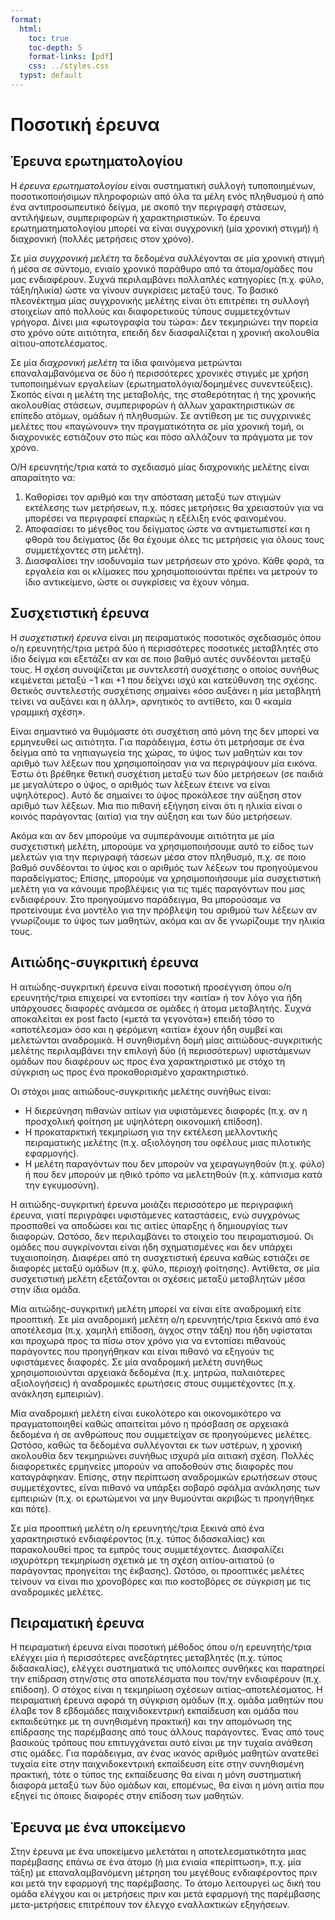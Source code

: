 ```yaml
---
format:
  html:
    toc: true
    toc-depth: 5
    format-links: [pdf]
    css: ../styles.css
  typst: default
---
```


```{=typst}
#set text(font: "Noto Serif", lang: "el") // ensures bold + Greek shaping
    #let tbox(title, body) = rect(fill: luma(240), stroke: 1pt + gray, radius: 6pt, inset: 10pt)[
    #text(weight: "bold")[#title]
    #v(5pt)
    #body
  ]
```

# Ποσοτική έρευνα

## Έρευνα ερωτηματολογίου

Η _έρευνα ερωτηματολογίου_ είναι συστηματική συλλογή τυποποιημένων,
ποσοτικοποιήσιμων πληροφοριών από όλα τα μέλη ενός πληθυσμού ή από ένα
αντιπροσωπευτικό δείγμα, με σκοπό την περιγραφή στάσεων, αντιλήψεων,
συμπεριφορών ή χαρακτηριστικών. Το έρευνα ερωτηματηματολογίου μπορεί να είναι
συγχρονική (μία χρονική στιγμή) ή διαχρονική (πολλές μετρήσεις στον χρόνο).

Σε μία _συγχρονική μελέτη_ τα δεδομένα συλλέγονται σε μία χρονική στιγμή ή μέσα
σε σύντομο, ενιαίο χρονικό παράθυρο από τα άτομα/ομάδες που μας
ενδιαφέρουν. Συχνά περιλαμβάνει πολλαπλές κατηγορίες (π.χ. φύλο, τάξη/ηλικία)
ώστε να γίνουν συγκρίσεις μεταξύ τους. Το βασικό πλεονέκτημα μίας συγχρονικής
μελέτης είναι ότι επιτρέπει τη συλλογή στοιχείων από πολλούς και διαφορετικούς
τύπους συμμετεχόντων γρήγορα. Δίνει μια «φωτογραφία του τώρα»: Δεν τεκμηριώνει
την πορεία στο χρόνο ούτε αιτιότητα, επειδή δεν διασφαλίζεται η χρονική
ακολουθία αίτιου-αποτελέσματος.

Σε μία _διαχρονική μελέτη_ τα ίδια φαινόμενα μετρώνται επαναλαμβανόμενα σε δύο ή
περισσότερες χρονικές στιγμές με χρήση τυποποιημένων εργαλείων
(ερωτηματολόγια/δομημένες συνεντεύξεις). Σκοπός είναι η μελέτη της μεταβολής,
της σταθερότητας ή της χρονικής ακολουθίας στάσεων, συμπεριφορών ή άλλων
χαρακτηριστικών σε επίπεδο ατόμων, ομάδων ή πληθυσμών. Σε αντίθεση με τις
συγχρινικές μελέτες που «παγώνουν» την πραγματικότητα σε μία χρονική τομή, οι
διαχρονικές εστιάζουν στο πώς και πόσο αλλάζουν τα πράγματα με τον χρόνο.

Ο/Η ερευνητής/τρια κατά το σχεδιασμό μίας διαχρονικής μελέτης είναι απαραίτητο
να:

1. Καθορίσει τον αριθμό και την απόσταση μεταξύ των στιγμών εκτέλεσης των μετρήσεων,
   π.χ. πόσες μετρήσεις θα χρειαστούν για να μπορέσει να περιγραφεί επαρκώς η
   εξέλιξη ενός φαινομένου.
2. Αποφασίσει το μέγεθος του δείγματος ώστε να αντιμετωπιστεί και η φθορά του δείγματος (δε
   θα έχουμε όλες τις μετρήσεις για όλους τους συμμετέχοντες στη μελέτη).
3. Διασφαλίσει την ισοδυναμία των μετρήσεων στο χρόνο. Κάθε φορά, τα εργαλεία
   και οι κλίμακες που χρησιμοποιούνται πρέπει να μετρούν το ίδιο αντικείμενο,
   ώστε οι συγκρίσεις να έχουν νόημα.
   
## Συσχετιστική έρευνα

Η _συσχετιστική έρευνα_ είναι μη πειραματικός ποσοτικός σχεδιασμός όπου ο/η
ερευνητής/τρια μετρά δύο ή περισσότερες ποσοτικές μεταβλητές στο ίδιο δείγμα και
εξετάζει αν και σε ποιο βαθμό αυτές συνδέονται μεταξύ τους. Η σχέση συνοψίζεται
με συντελεστή συσχέτισης ο οποίος συνήθως κειμένεται μεταξύ −1 και +1 που
δείχνει ισχύ και κατεύθυνση της σχέσης. Θετικός συντελεστής συσχέτισης σημαίνει
«όσο αυξάνει η μία μεταβλητή τείνει να αυξάνει και η άλλη», αρνητικός το
αντίθετο, και 0 «καμία γραμμική σχέση».

Είναι σημαντικό να θυμόμαστε ότι συσχέτιση από μόνη της δεν μπορεί να ερμηνευθεί
ως αιτιότητα. Για παράδειγμα, έστω ότι μετρήσαμε σε ένα δείγμα από τα
νηπιαγωγεία της χώρας, το ύψος των μαθητών και τον αριθμό των λέξεων που
χρησιμοποίησαν για να περιγράψουν μία εικόνα. Έστω ότι βρέθηκε θετική συσχέτιση
μεταξύ των δύο μετρήσεων (σε παιδιά με μεγαλύτερο ο ύψος, ο αριθμός των λέξεων
έτεινε να είναι υψηλότερος). Αυτό δε σημαίνει το ύψος προκάλεσε την αύξηση στον
αριθμό των λέξεων. Μια πιο πιθανή εξήγηση είναι ότι η ηλικία είναι ο κοινός
παράγοντας (αιτία) για την αύξηση και των δύο μετρήσεων.

Ακόμα και αν δεν μπορούμε να συμπεράνουμε αιτιότητα με μία συσχετιστική μελέτη,
μπορούμε να χρησιμοποιήσουμε αυτό το είδος των μελετών για την περιγραφή τάσεων
μέσα στον πληθυσμό, π.χ. σε ποιο βαθμό συνδέονται το ύψος και ο αριθμός των
λέξεων του προηγούμενου παραδείγματος; Επίσης, μπορούμε να χρησιμοποιήσουμε μία
συσχετιστική μελέτη για να κάνουμε προβλέψεις για τις τιμές παραγόντων που μας
ενδιαφέρουν. Στο προηγούμενο παράδειγμα, θα μπορούσαμε να προτείνουμε ένα
μοντέλο για την πρόβλεψη του αριθμού των λέξεων αν γνωρίζουμε το ύψος των
μαθητών, ακόμα και αν δε γνωρίζουμε την ηλικία τους.

## Αιτιώδης-συγκριτική έρευνα

Η αιτιώδης-συγκριτική έρευνα είναι ποσοτική προσέγγιση όπου ο/η ερευνητής/τρια
επιχειρεί να εντοπίσει την «αιτία» ή τον λόγο για ήδη υπάρχουσες διαφορές
ανάμεσα σε ομάδες ή άτομα μεταβλητής. Συχνά αποκαλείται ex post facto («μετά τα
γεγονότα») επειδή τόσο το «αποτέλεσμα» όσο και η φερόμενη «αιτία» έχουν ήδη
συμβεί και μελετώνται αναδρομικά. Η συνηθισμένη δομή μίας αιτιώδους-συγκριτικής
μελέτης περιλαμβάνει την επιλογή δύο (ή περισσότερων) υφιστάμενων ομάδων που
διαφέρουν ως προς ένα χαρακτηριστικό με στόχο τη σύγκριση ως προς ένα
προκαθορισμένο χαρακτηριστικό.

Οι στόχοι μιας αιτιώδους-συγκριτικής μελέτης συνήθως είναι:

* Η διερεύνηση πιθανών αιτίων για υφιστάμενες διαφορές (π.χ. αν η προσχολική
  φοίτηση με υψηλότερη οικονομική επίδοση).
* Η προκαταρκτική τεκμηρίωση για την εκτέλεση μελλοντικής πειραματικής μελέτης
  (π.χ. αξιολόγηση του οφέλους μιας πιλοτικής εφαρμογής).
* Η μελέτη παραγόντων που δεν μπορούν να χειραγωγηθούν (π.χ. φύλο) ή που δεν
  μπορούν με ηθικό τρόπο να μελετηθούν (π.χ. κάπνισμα κατά την εγκυμοσύνη).

Η αιτιώδης-συγκριτική έρευνα μοιάζει περισσότερο με περιγραφική έρευνα, γιατί
περιγράφει υφιστάμενες καταστάσεις, ενώ συγχρόνως προσπαθεί να αποδώσει και τις
αιτίες ύπαρξης ή δημιουργίας των διαφορών. Ωστόσο, δεν περιλαμβάνει το στοιχείο
του πειραματισμού. Οι ομάδες που συγκρίνονται είναι ήδη σχηματισμένες και δεν
υπάρχει τυχαιοποίηση. Διαφέρει από τη συσχετιστική έρευνα καθώς εστιάζει σε
διαφορές μεταξύ ομάδων (π.χ. φύλο, περιοχή φοίτησης). Αντίθετα, σε μία
συσχετιστική μελέτη εξετάζονται οι σχέσεις μεταξύ μεταβλητών μέσα στην ίδια
ομάδα.

Μία αιτιώδης-συγκριτική μελέτη μπορεί να είναι είτε αναδρομική είτε
προοπτική. Σε μία αναδρομική μελέτη ο/η ερευνητής/τρια ξεκινά από ένα αποτέλεσμα
(π.χ. χαμηλή επίδοση, άγχος στην τάξη) που ήδη υφίσταται και προχωρά προς τα
πίσω στον χρόνο για να εντοπίσει πιθανούς παράγοντες που προηγήθηκαν και είναι
πιθανό να εξηγούν τις υφιστάμενες διαφορές. Σε μία αναδρομική μελέτη συνήθως
χρησιμοποιούνται αρχειακά δεδομένα (π.χ. μητρώα, παλαιότερες αξιολογήσεις) ή
αναδρομικές ερωτήσεις στους συμμετέχοντες (π.χ. ανάκληση εμπειριών).

Μία αναδρομική μελέτη είναι ευκολότερο και οικονομικότερο να πραγματοποιηθεί
καθώς απαιτείται μόνο η πρόσβαση σε αρχειακά δεδομένα ή σε ανθρώπους που
συμμετείχαν σε προηγούμενες μελέτες. Ωστόσο, καθώς τα δεδομένα συλλέγονται εκ
των υστέρων, η χρονική ακολουθία δεν τεκμηριώνει συνήθως ισχυρά μία αιτιακή
σχέση. Πολλές διαφορετικές ερμηνείες μπορούν να αποδοθούν στις διαφορές που
καταγράφηκαν. Επίσης, στην περίπτωση αναδρομικών ερωτήσεων στους συμμετέχοντες,
είναι πιθανό να υπάρξει σοβαρό σφάλμα ανάκλησης των εμπειριών (π.χ. οι
ερωτώμενοι να μην θυμούνται ακριβώς τι προηγήθηκε και πότε).

Σε μία προοπτική μελέτη ο/η ερευνητής/τρια ξεκινά από ένα χαρακτηριστικό
ενδιαφέροντος (π.χ. τύπος διδασκαλίας) και παρακολουθεί προς τα εμπρός τους
συμμετέχοντες. Διασφαλίζει ισχυρότερη τεκμηρίωση σχετικά με τη σχέση
αιτίου-αιτιατού (ο παράγοντας προηγείται της έκβασης). Ωστόσο, οι προοπτικές
μελέτες τείνουν να είναι πιο χρονοβόρες και πιο κοστοβόρες σε σύγκριση με τις
αναδρομικές μελέτες.

```{=typst}
#table(
  columns: (auto, auto, auto),
  inset: 6pt,
  stroke: 0.5pt,
  align: horizon + left,

  [*Χαρακτηριστικό*], [*Αναδρομική μελέτη*], [*Προοπτική μελέτη*],
  [Σημείο εκκίνησης], [Γνωστό αποτέλεσμα], [Γνωστή «έκθεση»/αιτία],
  [Κατεύθυνση χρόνου], [«Πίσω» στον χρόνο], [«Μπροστά» στον χρόνο],
  [Τεκμηρίωση αιτιότητας], [Αδύναμη–μέτρια], [Ισχυρή],
  [Τυπικοί κίνδυνοι], [Ανάκληση, σύγχυση αιτιότητας], [Φθορά δείγματος, κόστος/διάρκεια],
)
```

## Πειραματική έρευνα

Η πειραματική έρευνα είναι ποσοτική μέθοδος όπου ο/η ερευνητής/τρια ελέγχει μία
ή περισσότερες ανεξάρτητες μεταβλητές (π.χ. τύπος διδασκαλίας), ελέγχει
συστηματικά τις υπόλοιπες συνθήκες και παρατηρεί την επίδραση στην/στις στα
αποτελέσματα που τον/την ενδιαφέρουν (π.χ. επίδοση). Ο στόχος είναι η τεκμηρίωση
σχέσεων αιτίας–αποτελέσματος. Η πειραματική έρευνα αφορά τη σύγκριση ομάδων
(π.χ. ομάδα μαθητών που έλαβε τον 8 εβδομάδες παιχνιδοκεντρική εκπαίδευση και
ομάδα που εκπαιδεύτηκε με τη συνηθισμένη πρακτική) και την απομόνωση της
επίδρασης της παρέμβασης από τους άλλους παράγοντες. Ένας από τους βασικούς
τρόπους που επιτυγχάνεται αυτό είναι με την τυχαία ανάθεση στις ομάδες. Για
παράδειγμα, αν ένας ικανός αριθμός μαθητών ανατεθεί τυχαία είτε στην
παιχνιδοκεντρική εκπαίδευση είτε στην συνηθισμένη πρακτική, τότε ο τύπος της
εκπαίδευσης θα είναι η μόνη συστηματική διαφορά μεταξύ των δύο ομάδων και,
επομένως, θα είναι η μόνη αιτία που εξηγεί τις όποιες διαφορές στην επίδοση των
μαθητών.

## Έρευνα με ένα υποκείμενο

Στην έρευνα με ένα υποκείμενο μελετάται η αποτελεσματικότητα μιας παρέμβασης
επάνω σε ένα άτομο (ή μια ενιαία «περίπτωση», π.χ. μία τάξη) με επαναλαμβανόμενη
μέτρηση του μεγέθους ενδιαφέροντος πριν και μετά την εφαρμογή της παρέμβασης. Το
άτομο λειτουργεί ως δική του ομάδα ελέγχου και οι μετρήσεις πριν και μετά
εφαρμογή της παρέμβασης μετα-μετρήσεις επιτρέπουν τον έλεγχο εναλλακτικών
εξηγήσεων.

